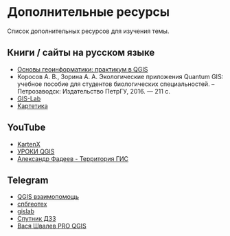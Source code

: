 # Дополнительные ресурсы {.unnumbered}

Список дополнительных ресурсов для изучения темы.

## Книги / сайты на русском языке
 - [Основы геоинформатики: практикум в QGIS](https://aentin.github.io/qgis-course/)
 - Коросов А. В., Зорина А. А. Экологические приложения Quantum GIS: учебное пособие для студентов биологических специальностей. – Петрозаводск: Издательство ПетрГУ, 2016. ― 211 с.
 - [GIS-Lab](https://gis-lab.info/)
 - [Картетика](https://cartetika.ru/tpost/mrnz02bza1-gis-tutoriali-po-qgis-i-ne-tolko)
 
## YouTube
 - [KartenX](https://www.youtube.com/@KartenX/featured)
 - [УРОКИ QGIS](https://www.youtube.com/@urokiqgis)
 - [Александр Фадеев - Территория ГИС](https://www.youtube.com/@territoriyagis)

## Telegram
 - [QGIS взаимопомощь](https://t.me/QGIS_mutual_aid)
 - [спбгеотех](https://t.me/spbgeotex)
 - [gislab](https://t.me/gislab)
 - [Спутник ДЗЗ](https://t.me/sputnikDZZ)
 - [Вася Швалев PRO QGIS](https://t.me/proqgis)







